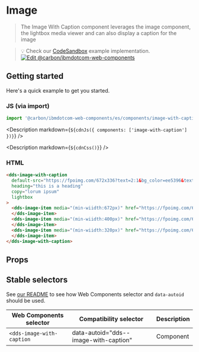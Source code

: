 




# Image

> The Image With Caption component leverages the image component, the lightbox media viewer
> and can also display a caption for the image

> 💡 Check our
> [CodeSandbox](https://githubbox.com/carbon-design-system/carbon-for-ibm-dotcom/tree/main/packages/web-components/examples/codesandbox/components/image)
> example implementation.
> [![Edit @carbon/ibmdotcom-web-components](https://codesandbox.io/static/img/play-codesandbox.svg)](https://githubbox.com/carbon-design-system/carbon-for-ibm-dotcom/tree/main/packages/web-components/examples/codesandbox/components/image)

## Getting started

Here's a quick example to get you started.

### JS (via import)

```javascript
import '@carbon/ibmdotcom-web-components/es/components/image-with-caption/index.js';
```

<Description markdown={`${cdnJs({ components: ['image-with-caption'] })}`} />

<Description markdown={`${cdnCss()}`} />

### HTML

```html
<dds-image-with-caption
  default-src="https://fpoimg.com/672x336?text=2:1&bg_color=ee5396&text_color=161616"
  heading="this is a heading"
  copy="lorum ipsum"
  lightbox
>
  <dds-image-item media="(min-wiidth:672px)" href="https://fpoimg.com/672x336?text=2:1&bg_color=ee5396&text_color=161616">
  </dds-image-item>
  <dds-image-item media="(min-wiidth:400px)" href="https://fpoimg.com/672x336?text=2:1&bg_color=ee5396&text_color=161616">
  </dds-image-item>
  <dds-image-item media="(min-wiidth:320px)" href="https://fpoimg.com/672x336?text=2:1&bg_color=ee5396&text_color=161616">
  </dds-image-item>
</dds-image-with-caption>
```

## Props

<Props of="dds-image-with-caption" />

## Stable selectors

See [our README](https://github.com/carbon-design-system/carbon-for-ibm-dotcom/tree/main/packages/web-components#stable-selectors-for-analytics-and-integratione2e-testing-in-web-components) to see how Web Components selector and `data-autoid` should be used.

| Web Components selector         | Compatibility selector                | Description |
| ------------------------------- | ------------------------------------- | ----------- |
| `<dds-image-with-caption`       | data-autoid="dds--image-with-caption" | Component   |


<Description markdown={contributing} />
